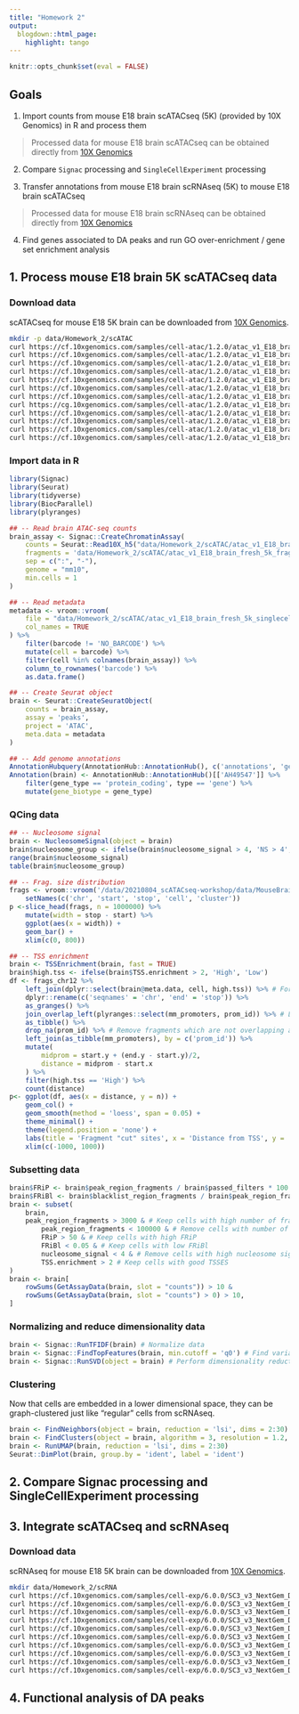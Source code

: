 ```yaml
---
title: "Homework 2"
output:
  blogdown::html_page:
    highlight: tango
---
```


```r
knitr::opts_chunk$set(eval = FALSE)
```

## Goals

1. Import counts from mouse E18 brain scATACseq (5K) (provided by 10X Genomics) in R and process them  

> Processed data for mouse E18 brain scATACseq can be obtained directly from [10X Genomics](https://support.10xgenomics.com/single-cell-atac/datasets/1.2.0/atac_v1_E18_brain_fresh_5k)

2. Compare `Signac` processing and `SingleCellExperiment` processing

3. Transfer annotations from mouse E18 brain scRNAseq (5K) to mouse E18 brain scATACseq

> Processed data for mouse E18 brain scRNAseq can be obtained directly from [10X Genomics](https://support.10xgenomics.com/single-cell-gene-expression/datasets/6.0.0/SC3_v3_NextGem_DI_Neurons_5K_SC3_v3_NextGem_DI_Neurons_5K)

4. Find genes associated to DA peaks and run GO over-enrichment / gene set enrichment analysis  

## 1. Process mouse E18 brain 5K scATACseq data

### Download data 

scATACseq for mouse E18 5K brain can be downloaded from 
[10X Genomics](https://support.10xgenomics.com/single-cell-atac/datasets/1.2.0/atac_v1_E18_brain_fresh_5k). 

```sh
mkdir -p data/Homework_2/scATAC
curl https://cf.10xgenomics.com/samples/cell-atac/1.2.0/atac_v1_E18_brain_fresh_5k/atac_v1_E18_brain_fresh_5k_analysis.tar.gz -o data/Homework_2/scATAC/atac_v1_E18_brain_fresh_5k_analysis.tar.gz
curl https://cf.10xgenomics.com/samples/cell-atac/1.2.0/atac_v1_E18_brain_fresh_5k/atac_v1_E18_brain_fresh_5k_filtered_peak_bc_matrix.h5 -o data/Homework_2/scATAC/atac_v1_E18_brain_fresh_5k_filtered_peak_bc_matrix.h5
curl https://cf.10xgenomics.com/samples/cell-atac/1.2.0/atac_v1_E18_brain_fresh_5k/atac_v1_E18_brain_fresh_5k_filtered_tf_bc_matrix.h5 -o data/Homework_2/scATAC/atac_v1_E18_brain_fresh_5k_filtered_tf_bc_matrix.h5
curl https://cf.10xgenomics.com/samples/cell-atac/1.2.0/atac_v1_E18_brain_fresh_5k/atac_v1_E18_brain_fresh_5k_fragments.tsv.gz -o data/Homework_2/scATAC/atac_v1_E18_brain_fresh_5k_fragments.tsv.gz
curl https://cf.10xgenomics.com/samples/cell-atac/1.2.0/atac_v1_E18_brain_fresh_5k/atac_v1_E18_brain_fresh_5k_fragments.tsv.gz.tbi -o data/Homework_2/scATAC/atac_v1_E18_brain_fresh_5k_fragments.tsv.gz.tbi
curl https://cf.10xgenomics.com/samples/cell-atac/1.2.0/atac_v1_E18_brain_fresh_5k/atac_v1_E18_brain_fresh_5k_peak_annotation.tsv -o data/Homework_2/scATAC/atac_v1_E18_brain_fresh_5k_peak_annotation.tsv
curl https://cf.10xgenomics.com/samples/cell-atac/1.2.0/atac_v1_E18_brain_fresh_5k/atac_v1_E18_brain_fresh_5k_peaks.bed -o data/Homework_2/scATAC/atac_v1_E18_brain_fresh_5k_peaks.bed
curl https://cg.10xgenomics.com/samples/cell-atac/1.2.0/atac_v1_E18_brain_fresh_5k/atac_v1_E18_brain_fresh_5k_possorted_bam.bam -o data/Homework_2/scATAC/atac_v1_E18_brain_fresh_5k_possorted_bam.bam
curl https://cf.10xgenomics.com/samples/cell-atac/1.2.0/atac_v1_E18_brain_fresh_5k/atac_v1_E18_brain_fresh_5k_possorted_bam.bam.bai -o data/Homework_2/scATAC/atac_v1_E18_brain_fresh_5k_possorted_bam.bam.bai
curl https://cf.10xgenomics.com/samples/cell-atac/1.2.0/atac_v1_E18_brain_fresh_5k/atac_v1_E18_brain_fresh_5k_singlecell.csv -o data/Homework_2/scATAC/atac_v1_E18_brain_fresh_5k_singlecell.csv
curl https://cf.10xgenomics.com/samples/cell-atac/1.2.0/atac_v1_E18_brain_fresh_5k/atac_v1_E18_brain_fresh_5k_web_summary.html -o data/Homework_2/scATAC/atac_v1_E18_brain_fresh_5k_web_summary.html
curl https://cf.10xgenomics.com/samples/cell-atac/1.2.0/atac_v1_E18_brain_fresh_5k/atac_v1_E18_brain_fresh_5k_cloupe.cloupe -o data/Homework_2/scATAC/atac_v1_E18_brain_fresh_5k_cloupe.cloupe
```

### Import data in R 

```r
library(Signac)
library(Seurat)
library(tidyverse)
library(BiocParallel)
library(plyranges)

## -- Read brain ATAC-seq counts
brain_assay <- Signac::CreateChromatinAssay(
    counts = Seurat::Read10X_h5("data/Homework_2/scATAC/atac_v1_E18_brain_fresh_5k_filtered_peak_bc_matrix.h5"),
    fragments = 'data/Homework_2/scATAC/atac_v1_E18_brain_fresh_5k_fragments.tsv.gz',
    sep = c(":", "-"),
    genome = "mm10",
    min.cells = 1
)

## -- Read metadata
metadata <- vroom::vroom(
    file = "data/Homework_2/scATAC/atac_v1_E18_brain_fresh_5k_singlecell.csv",
    col_names = TRUE
) %>% 
    filter(barcode != 'NO_BARCODE') %>% 
    mutate(cell = barcode) %>%
    filter(cell %in% colnames(brain_assay)) %>%
    column_to_rownames('barcode') %>% 
    as.data.frame() 

## -- Create Seurat object
brain <- Seurat::CreateSeuratObject(
    counts = brain_assay,
    assay = 'peaks',
    project = 'ATAC',
    meta.data = metadata
)

## -- Add genome annotations
AnnotationHubquery(AnnotationHub::AnnotationHub(), c('annotations', 'gencode', 'GRCm38'))
Annotation(brain) <- AnnotationHub::AnnotationHub()[['AH49547']] %>% 
    filter(gene_type == 'protein_coding', type == 'gene') %>% 
    mutate(gene_biotype = gene_type)
```

### QCing data 

```r
## -- Nucleosome signal 
brain <- NucleosomeSignal(object = brain)
brain$nucleosome_group <- ifelse(brain$nucleosome_signal > 4, 'NS > 4', 'NS < 4')
range(brain$nucleosome_signal)
table(brain$nucleosome_group)

## -- Frag. size distribution
frags <- vroom::vroom('/data/20210804_scATACseq-workshop/data/MouseBrain/atac_v1_adult_brain_fresh_5k_fragments.tsv.gz', col_names = FALSE) %>% 
    setNames(c('chr', 'start', 'stop', 'cell', 'cluster'))
p <-slice_head(frags, n = 1000000) %>% 
    mutate(width = stop - start) %>%
    ggplot(aes(x = width)) + 
    geom_bar() + 
    xlim(c(0, 800))

## -- TSS enrichment
brain <- TSSEnrichment(brain, fast = TRUE)
brain$high.tss <- ifelse(brain$TSS.enrichment > 2, 'High', 'Low')
df <- frags_chr12 %>% 
    left_join(dplyr::select(brain@meta.data, cell, high.tss)) %>% # For each fragment, recover cell TSS enrich. status
    dplyr::rename(c('seqnames' = 'chr', 'end' = 'stop')) %>% 
    as_granges() %>% 
    join_overlap_left(plyranges::select(mm_promoters, prom_id)) %>% # Link each fragment to overlapping promoter
    as_tibble() %>% 
    drop_na(prom_id) %>% # Remove fragments which are not overlapping any promoter
    left_join(as_tibble(mm_promoters), by = c('prom_id')) %>% 
    mutate(
        midprom = start.y + (end.y - start.y)/2, 
        distance = midprom - start.x
    ) %>%
    filter(high.tss == 'High') %>%
    count(distance)
p<- ggplot(df, aes(x = distance, y = n)) + 
    geom_col() + 
    geom_smooth(method = 'loess', span = 0.05) + 
    theme_minimal() + 
    theme(legend.position = 'none') + 
    labs(title = 'Fragment "cut" sites', x = 'Distance from TSS', y = '# of cut sites') + 
    xlim(c(-1000, 1000))
```

### Subsetting data

```r
brain$FRiP <- brain$peak_region_fragments / brain$passed_filters * 100
brain$FRiBl <- brain$blacklist_region_fragments / brain$peak_region_fragments
brain <- subset(
    brain,
    peak_region_fragments > 3000 & # Keep cells with high number of fragments in peaks
        peak_region_fragments < 100000 & # Remove cells with number of fragments in peaks too high
        FRiP > 50 & # Keep cells with high FRiP 
        FRiBl < 0.05 & # Keep cells with low FRiBl
        nucleosome_signal < 4 & # Remove cells with high nucleosome signal
        TSS.enrichment > 2 # Keep cells with good TSSES
)
brain <- brain[
    rowSums(GetAssayData(brain, slot = "counts")) > 10 & 
    rowSums(GetAssayData(brain, slot = "counts") > 0) > 10, 
]
```

### Normalizing and reduce dimensionality data 

```r
brain <- Signac::RunTFIDF(brain) # Normalize data
brain <- Signac::FindTopFeatures(brain, min.cutoff = 'q0') # Find variable features
brain <- Signac::RunSVD(object = brain) # Perform dimensionality reduction
```

### Clustering 

Now that cells are embedded in a lower dimensional space, they can be graph-clustered just like "regular" cells from scRNAseq. 

```r
brain <- FindNeighbors(object = brain, reduction = 'lsi', dims = 2:30)
brain <- FindClusters(object = brain, algorithm = 3, resolution = 1.2, verbose = FALSE)
brain <- RunUMAP(brain, reduction = 'lsi', dims = 2:30)
Seurat::DimPlot(brain, group.by = 'ident', label = 'ident')
```

## 2. Compare Signac processing and SingleCellExperiment processing



## 3. Integrate scATACseq and scRNAseq 

### Download data 

scRNAseq for mouse E18 5K brain can be downloaded from 
[10X Genomics](https://support.10xgenomics.com/single-cell-gene-expression/datasets/6.0.0/SC3_v3_NextGem_DI_Neurons_5K_SC3_v3_NextGem_DI_Neurons_5K). 

```sh
mkdir data/Homework_2/scRNA
curl https://cf.10xgenomics.com/samples/cell-exp/6.0.0/SC3_v3_NextGem_DI_Neurons_5K_SC3_v3_NextGem_DI_Neurons_5K/SC3_v3_NextGem_DI_Neurons_5K_SC3_v3_NextGem_DI_Neurons_5K_web_summary.html -o data/Homework_2/scRNA/SC3_v3_Neurons_5K_web_summary.html
curl https://cf.10xgenomics.com/samples/cell-exp/6.0.0/SC3_v3_NextGem_DI_Neurons_5K_SC3_v3_NextGem_DI_Neurons_5K/SC3_v3_NextGem_DI_Neurons_5K_SC3_v3_NextGem_DI_Neurons_5K_metrics_summary.csv -o data/Homework_2/scRNA/SC3_v3_Neurons_5K_metrics_summary.csv
curl https://cf.10xgenomics.com/samples/cell-exp/6.0.0/SC3_v3_NextGem_DI_Neurons_5K_SC3_v3_NextGem_DI_Neurons_5K/SC3_v3_NextGem_DI_Neurons_5K_SC3_v3_NextGem_DI_Neurons_5K_count_cloupe.cloupe -o data/Homework_2/scRNA/SC3_v3_Neurons_5K_count_cloupe.cloupe
curl https://cf.10xgenomics.com/samples/cell-exp/6.0.0/SC3_v3_NextGem_DI_Neurons_5K_SC3_v3_NextGem_DI_Neurons_5K/SC3_v3_NextGem_DI_Neurons_5K_SC3_v3_NextGem_DI_Neurons_5K_count_sample_alignments.bam -o data/Homework_2/scRNA/SC3_v3_Neurons_5K_count_sample_alignments.bam
curl https://cf.10xgenomics.com/samples/cell-exp/6.0.0/SC3_v3_NextGem_DI_Neurons_5K_SC3_v3_NextGem_DI_Neurons_5K/SC3_v3_NextGem_DI_Neurons_5K_SC3_v3_NextGem_DI_Neurons_5K_count_sample_alignments.bam.bai -o data/Homework_2/scRNA/SC3_v3_Neurons_5K_count_sample_alignments.bam.bai
curl https://cf.10xgenomics.com/samples/cell-exp/6.0.0/SC3_v3_NextGem_DI_Neurons_5K_SC3_v3_NextGem_DI_Neurons_5K/SC3_v3_NextGem_DI_Neurons_5K_SC3_v3_NextGem_DI_Neurons_5K_count_sample_barcodes.csv -o data/Homework_2/scRNA/SC3_v3_Neurons_5K_count_sample_barcodes.csv
curl https://cf.10xgenomics.com/samples/cell-exp/6.0.0/SC3_v3_NextGem_DI_Neurons_5K_SC3_v3_NextGem_DI_Neurons_5K/SC3_v3_NextGem_DI_Neurons_5K_SC3_v3_NextGem_DI_Neurons_5K_count_sample_feature_bc_matrix.h5 -o data/Homework_2/scRNA/SC3_v3_Neurons_5K_count_sample_feature_bc_matrix.h5
curl https://cf.10xgenomics.com/samples/cell-exp/6.0.0/SC3_v3_NextGem_DI_Neurons_5K_SC3_v3_NextGem_DI_Neurons_5K/SC3_v3_NextGem_DI_Neurons_5K_SC3_v3_NextGem_DI_Neurons_5K_count_sample_feature_bc_matrix.tar.gz -o data/Homework_2/scRNA/SC3_v3_Neurons_5K_count_sample_feature_bc_matrix.tar.gz
curl https://cf.10xgenomics.com/samples/cell-exp/6.0.0/SC3_v3_NextGem_DI_Neurons_5K_SC3_v3_NextGem_DI_Neurons_5K/SC3_v3_NextGem_DI_Neurons_5K_SC3_v3_NextGem_DI_Neurons_5K_count_sample_molecule_info.h5 -o data/Homework_2/scRNA/SC3_v3_Neurons_5K_count_sample_molecule_info.h5
curl https://cf.10xgenomics.com/samples/cell-exp/6.0.0/SC3_v3_NextGem_DI_Neurons_5K_SC3_v3_NextGem_DI_Neurons_5K/SC3_v3_NextGem_DI_Neurons_5K_SC3_v3_NextGem_DI_Neurons_5K_count_analysis.tar.gz -o data/Homework_2/scRNA/SC3_v3_Neurons_5K_count_analysis.tar.gz
```

## 4. Functional analysis of DA peaks


